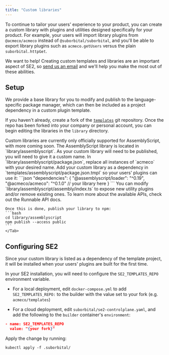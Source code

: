 ```yaml
---
title: "Custom libraries"
---
```


To continue to tailor your users' experience to your product, you can create a custom library with plugins and utilities designed specifically for your product. For example, your users will import library plugins from `@acmeco/acmeco` instead of `@suborbital/suborbital`, and you'll be able to export library plugins such as `acmeco.getUsers` versus the plain `suborbital.httpGet`.

We want to help! Creating custom templates and libraries are an important aspect of SE2, so [send us an email](team@suborbital.dev) and we'll help you make the most out of these abilities.

## Setup

We provide a base library for you to modify and publish to the language-specific package manager, which can then be included as a project dependency in a custom plugin template.

If you haven't already, create a fork of the [`templates`](https://github.com/suborbital/templates) git repository. Once the repo has been forked into your company or personal account, you can begin editing the libraries in the `library` directory.

<Note>
Custom libraries are currently only officially supported for AssemblyScript, with more coming soon.
</Note>

<Tabs>
    <Tab title = "AssemblyScript">
    The AssemblyScript library is located in `library/assemblyscript`. As your custom library will need to be published, you will need to give it a custom name. In `library/assemblyscript/package.json`, replace all instances of `acmeco` with your desired name. Add your custom library as a dependency in `templates/assemblyscript/package.json.tmpl` so your users' plugins can use it:
    ```json
    "dependencies": {
    "@assemblyscript/loader": "^0.19",
    "@acmeco/acmeco": "^0.1.0" // your library here
    }
    ```
    You can modify `library/assemblyscript/assembly/index.ts` to expose new utility plugins and/or remove existing ones. To learn more about the available APIs, check out the Runnable API docs.

    Once this is done, publish your library to npm:
    ```bash
    cd library/assemblyscript
    npm publish --access public
    ```
    </Tab>
</Tabs>

## Configuring SE2
Since your custom library is listed as a dependency of the template project, it will be installed when your users' plugins are built for the first time.

In your SE2 installation, you will need to configure the `SE2_TEMPLATES_REPO` environment variable.
- For a local deployment, edit `docker-compose.yml` to add `SE2_TEMPLATES_REPO:` to the builder with the value set to your fork (e.g. `acmeco/templates`)

- For a cloud deployment, edit `suborbital/se2-controlplane.yaml`, and add the following to the `builder` container's `environment`:
```json
- name: SE2_TEMPLATES_REPO
  value: "{your fork}"
```

Apply the change by running:

```
kubectl apply -f .suborbital/
```